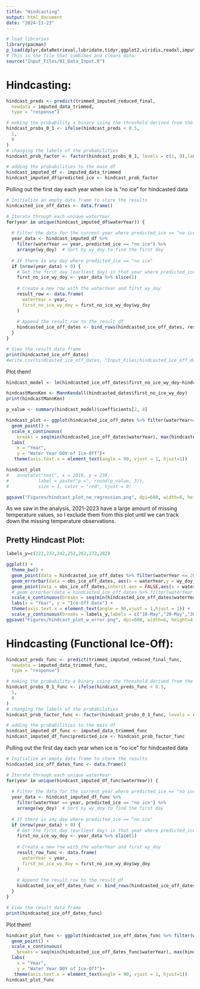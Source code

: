 ```yaml
---
title: "Hindcasting"
output: html_document
date: "2024-11-23"
---
```


```r
# load libraries
library(pacman)
p_load(dplyr,dataRetrieval,lubridate,tidyr,ggplot2,viridis,readxl,imputeTS,tsibble,sjPlot,pROC,gridExtra,broom,gtsummary,zyp)
# This is the file that combines and cleans data:
source("Input_Files/01_Data_Input.R")
```

# Hindcasting:
```r
hindcast_preds <- predict(trimmed_imputed_reduced_final,
  newdata = imputed_data_trimmed,
  type = "response")

# making the probability a binary using the threshold derived from the average of daily temp model probabilities
hindcast_probs_0_1 <- ifelse(hindcast_preds < 0.5,
  1,
  0
)
# changing the labels of the probabilities
hindcast_prob_factor <- factor(hindcast_probs_0_1, levels = c(1, 0),labels = c("ice", "no ice"))

# adding the probabilities to the main df
hindcast_imputed_df <- imputed_data_trimmed  
hindcast_imputed_df$predicted_ice <- hindcast_prob_factor
```

Pulling out the first day each year when ice is "no ice" for hindcasted data
```r
# Initialize an empty data frame to store the results
hindcasted_ice_off_dates <- data.frame()

# Iterate through each unique waterYear
for(year in unique(hindcast_imputed_df$waterYear)) {
  
  # Filter the data for the current year where predicted_ice == "no ice"
  year_data <- hindcast_imputed_df %>% 
    filter(waterYear == year, predicted_ice == "no ice") %>%
    arrange(wy_doy)  # Sort by wy_doy to find the first day
  
  # If there is any day where predicted_ice == "no ice"
  if (nrow(year_data) > 0) {
    # Get the first day (earliest day) in that year where predicted_ice == "no ice"
    first_no_ice_wy_doy <- year_data %>% slice(1)
    
    # Create a new row with the waterYear and first wy_doy
    result_row <- data.frame(
      waterYear = year,
      first_no_ice_wy_doy = first_no_ice_wy_doy$wy_doy
    )
    
    # Append the result_row to the result_df
    hindcasted_ice_off_dates <- bind_rows(hindcasted_ice_off_dates, result_row)
  }
}

# View the result data frame
print(hindcasted_ice_off_dates)
#write.csv(hindcasted_ice_off_dates, "Input_Files/hindcasted_ice_off_dates.csv")
```
Plot them!
```r
hindcast_model <- lm(hindcasted_ice_off_dates$first_no_ice_wy_doy~hindcasted_ice_off_dates$waterYear, data = hindcasted_ice_off_dates)

hindcastMannKen <- MannKendall(hindcasted_dates$first_no_ice_wy_doy)
print(hindcastMannKen)

p_value <- summary(hindcast_model)$coefficients[2, 4]

hindcast_plot <- ggplot(hindcasted_ice_off_dates %>% filter(waterYear<=2021), aes(x = waterYear, y = first_no_ice_wy_doy)) +
  geom_point() +
  scale_x_continuous(
    breaks = seq(min(hindcasted_ice_off_dates$waterYear), max(hindcasted_ice_off_dates$waterYear), by = 1))+
  labs(
    x = "Year",
    y = "Water Year DOY of Ice-Off")+
   theme(axis.text.x = element_text(angle = 90, vjust = 1, hjust=1))

hindcast_plot
#   annotate("text", x = 2019, y = 238, 
#           label = paste("p =", round(p_value, 3)), 
#           size = 3, color = "red", hjust = 0)

ggsave("Figures/hindcast_plot_no_regression.png", dpi=600, width=6, height=4, units="in")
```
As we saw in the analysis, 2021-2023 have a large amount of missing temperature values, so I exclude them from this plot until we can track down the missing temperature observations.


## Pretty Hindcast Plot:
```r

labels_y=c(222,232,242,252,262,272,282)

ggplot() +   
  theme_bw() +   
  geom_point(data = hindcasted_ice_off_dates %>% filter(waterYear <= 2012), aes(x = waterYear, y = first_no_ice_wy_doy)) +  
  geom_errorbar(data = obs_ice_off_dates, aes(x = waterYear,y = wy_doy_ice_off,ymin = wy_doy_ice_off - 6,ymax = wy_doy_ice_off),width = .1,position = position_dodge(0.05))+
  geom_point(data = obs_ice_off_dates,inherit.aes = FALSE,aes(x = waterYear, y =wy_doy_ice_off), color = "magenta") +
  # geom_errorbar(data = hindcasted_ice_off_dates %>% filter(waterYear <= 2012),aes(x = waterYear,y = first_no_ice_wy_doy,ymin = first_no_ice_wy_doy-7,ymax = first_no_ice_wy_doy+7),width = .1,     position = position_dodge(0.05)) +
  scale_x_continuous(breaks = seq(min(hindcasted_ice_off_dates$waterYear),     max(hindcasted_ice_off_dates$waterYear),by = 1)) +
  labs(x = "Year", y = "Ice-Off Date") +
  theme(axis.text.x = element_text(angle = 90,vjust = 1,hjust = 1)) +   
  scale_y_continuous(breaks = labels_y,labels = c("10-May","20-May","30-May",       "09-Jun","19-Jun","29-Jun","09-Jul"),limits = c(215, 290))
ggsave("Figures/hindcast_plot_w_error.png", dpi=600, width=6, height=4, units="in")

```









# Hindcasting (Functional Ice-Off):
```r
hindcast_preds_func <- predict(trimmed_imputed_reduced_final_func,
  newdata = imputed_data_trimmed_func,
  type = "response")

# making the probability a binary using the threshold derived from the average of daily temp model probabilities
hindcast_probs_0_1_func <- ifelse(hindcast_preds_func < 0.5,
  1,
  0
)
# changing the labels of the probabilities
hindcast_prob_factor_func <- factor(hindcast_probs_0_1_func, levels = c(1, 0),labels = c("ice", "no ice"))

# adding the probabilities to the main df
hindcast_imputed_df_func <- imputed_data_trimmed_func 
hindcast_imputed_df_func$predicted_ice <- hindcast_prob_factor_func
```

Pulling out the first day each year when ice is "no ice" for hindcasted data
```r
# Initialize an empty data frame to store the results
hindcasted_ice_off_dates_func <- data.frame()

# Iterate through each unique waterYear
for(year in unique(hindcast_imputed_df_func$waterYear)) {
  
  # Filter the data for the current year where predicted_ice == "no ice"
  year_data <- hindcast_imputed_df_func %>% 
    filter(waterYear == year, predicted_ice == "no ice") %>%
    arrange(wy_doy)  # Sort by wy_doy to find the first day
  
  # If there is any day where predicted_ice == "no ice"
  if (nrow(year_data) > 0) {
    # Get the first day (earliest day) in that year where predicted_ice == "no ice"
    first_no_ice_wy_doy <- year_data %>% slice(1)
    
    # Create a new row with the waterYear and first wy_doy
    result_row_func <- data.frame(
      waterYear = year,
      first_no_ice_wy_doy = first_no_ice_wy_doy$wy_doy
    )
    
    # Append the result_row to the result_df
    hindcasted_ice_off_dates_func <- bind_rows(hindcasted_ice_off_dates_func, result_row_func)
  }
}

# View the result data frame
print(hindcasted_ice_off_dates_func)
```
Plot them!
```r
hindcast_plot_func <- ggplot(hindcasted_ice_off_dates_func %>% filter(waterYear<2021), aes(x = waterYear, y = first_no_ice_wy_doy)) +
  geom_point() +
  scale_x_continuous(
    breaks = seq(min(hindcasted_ice_off_dates_func$waterYear), max(hindcasted_ice_off_dates_func$waterYear), by = 1))+
  labs(
    x = "Year",
    y = "Water Year DOY of Ice-Off")+
   theme(axis.text.x = element_text(angle = 90, vjust = 1, hjust=1))
hindcast_plot_func
```